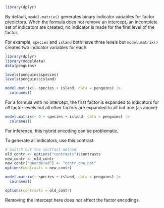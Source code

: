 ```r
library(dplyr)
```

By default, `model.matrix()` generates binary indicator variables for factor predictors. When the formula does not remove an intercept, an incomplete set of indicators are created; no indicator is made for the first level of the factor.

For example, `species` and `island` both have three levels but `model.matrix()` creates two indicator variables for each:

```r
library(dplyr)
library(modeldata)
data(penguins)

levels(penguins$species)
levels(penguins$island)

model.matrix(~ species + island, data = penguins) |> 
  colnames()
```

For a formula with no intercept, the first factor is expanded to indicators for _all_ factor levels but all other factors are expanded to all but one (as above):

```r
model.matrix(~ 0 + species + island, data = penguins) |> 
  colnames()
```

For inference, this hybrid encoding can be problematic. 

To generate all indicators, use this contrast: 

```r
# Switch out the contrast method
old_contr <- options("contrasts")$contrasts
new_contr <- old_contr
new_contr["unordered"] <- "contr_one_hot"
options(contrasts = new_contr)

model.matrix(~ species + island, data = penguins) |> 
  colnames()

options(contrasts = old_contr)
```

Removing the intercept here does not affect the factor encodings. 

 
